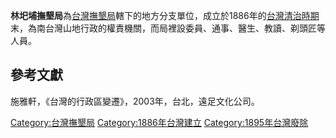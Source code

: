 '''林圯埔撫墾局'''為[[台灣撫墾局|台灣撫墾局]]轄下的地方分支單位，成立於1886年的[[台灣清治時期|台灣清治時期]]末，為南台灣山地行政的權責機關，而局裡設委員、通事、醫生、教讀、剃頭匠等人員。

==參考文獻==
施雅軒，《台灣的行政區變遷》，2003年，台北，遠足文化公司。

[[Category:台灣撫墾局|Category:台灣撫墾局]]
[[Category:1886年台灣建立|Category:1886年台灣建立]]
[[Category:1895年台灣廢除|Category:1895年台灣廢除]]

{{Taiwan-stub}}